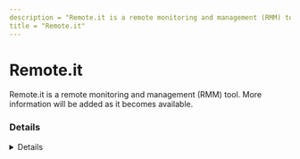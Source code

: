 ```yaml
---
description = "Remote.it is a remote monitoring and management (RMM) tool. More information will be added as it becomes available."
title = "Remote.it"
---
```




# Remote.it

Remote.it is a remote monitoring and management (RMM) tool. More information will be added as it becomes available.

### Details
<Details author={""}
         category={""}
         created={""}
         website={""}
         lastModified={"2/9/2024"}
         privileges={""}
         free={ false }
         verification={ false }
/>

#### Installation Paths
<Card code={ ["remote-it-installer.exe", "remote.it.exe", "remoteit.exe"] }/>

#### Supported OS
<Badges color="warning" badges={ ["Windows"] }/>




### Forensic Artifacts




#### Network Artifacts
<EuiSpacer size="xl"/>
<NetworkArtifactsTable data={ [{"Description": "Known remote domains", "Domains": ["auth.api.remote.it", "api.remote.it", "remote.it"], "Ports": []}] }/>




### Detections
- Detects potential network activity of Remote.it RMM tool
  - [Sigma Rule](https://github.com/magicsword-io/LOLRMM/blob/main/detections/sigma/remote.it_network_sigma.yml)
- Detects potential processes activity of Remote.it RMM tool
  - [Sigma Rule](https://github.com/magicsword-io/LOLRMM/blob/main/detections/sigma/remote.it_processes_sigma.yml)

### References
- [https://docs.remote.it/introduction/get-started](https://docs.remote.it/introduction/get-started)

